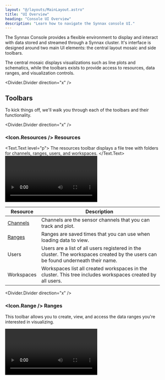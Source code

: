 ```yaml
---
layout: "@/layouts/MainLayout.astro"
title: "UI Overview"
heading: "Console UI Overview"
description: "Learn how to navigate the Synnax console UI."
---
```


The Synnax Console provides a flexible environment to display and interact with data
stored and streamed through a Synnax cluster. It's interface is designed around two main
UI elements: the central layout mosaic and side toolbars.

The central mosaic displays visualizations such as line plots and schematics, while the
toolbars exists to provide access to resources, data ranges, and visualization controls.

<Divider.Divider direction="x" />

## Toolbars

To kick things off, we'll walk you through each of the toolbars and their 
functionality. 

<Divider.Divider direction="x" />

### <Icon.Resources /> Resources 

<Text.Text level="p">
The resources toolbar displays a file tree with folders for
channels, ranges, users, and workspaces.
</Text.Text>
<Video client:only="react" id="console/ui-overview-open-resources" />

<Table>
  <thead>
    <tr>
      <th>Resource</th>
      <th>Description</th>
    </tr>
  </thead>
  <tbody>
    <tr>
      <td><a href="/reference/concepts/channels">Channels</a></td>
      <td>Channels are the sensor channels that you can track and plot.</td>
    </tr>
    <tr>
      <td><a href="/reference/console/querying-data">Ranges</a></td>
      <td>Ranges are saved times that you can use when loading data to view.</td>
    </tr>
    <tr>
      <td>Users</td>
      <td>Users are a list of all users registered in the cluster. The workspaces created by the users can be found underneath their name.</td>
    </tr>
    <tr>
      <td>Workspaces</td>
      <td>Workspaces list all created workspaces in the cluster. This tree includes workspaces created by all users.</td>
    </tr>
  </tbody>
</Table>

<Divider.Divider direction="x" />

### <Icon.Range /> Ranges

This toolbar allows you to create, view, and access the data ranges you're interested
in visualizing. 

<Video client:only="react" id="console/new-range" />

<Divider.Divider direction="x" />

### <Icon.Visualize /> Visualizations

This toolbar can be opened by clicking the <Icon.Visualize /> button in the bottom-right
corner of the console. It allows you to edit the properties of the currently selected
visualization in the Mosaic.

<Video client:only="react" id="console/ui-overview-open-visualization-toolbar" />

<Divider.Divider direction="x" />

### <Icon.Cluster /> Clusters

<Text.Text level="p">
The list of clusters that you are connected to is found by clicking on the
cluster (<Icon.Cluster/>) icon in the bottom-right. This opens up a list of
all available clusters. You can add new clusters from here. Also, you can switch
your current active cluster. The text in the corner indicates whether you are
connected, disconnected, or have a failed connection with the cluster. More
information about clusters can be found in the page about [connecting a
cluster](connect-a-cluster).
</Text.Text>

<Video client:only="react" id="console/connect-a-cluster" />

<Divider.Divider direction="x" />

## The Central Mosaic

The Synnax Console can be easily manipulated to help choose the exact display
you want.

You can easily open and close toolbars on Synnax:

<Video client:only="react" id="console/ui-overview-open-toolbars" />

You can close toolbars either by touching the respective icon or resizing it to the
edge:

<Video client:only="react" id="console/ui-overview-close-visualizations" />

You can also have multiple visualizations displayed at the same time:

<Video client:only="react" id="console/ui-overview-two-tabs" />

<Divider.Divider direction="x" />

## Getting Help

<Text.Text level="p">
The Synnax documentation can be opened from within the Synnax Console by
clicking the <Icon.QuestionMark/> icon.
</Text.Text>

<Video client:only="react" id="console/ui-overview-open-documentation" />

### Search Toolbar

The search toolbar at the top can be used to search for resources or to toggle
commands. Searching for resouces can be done by searching or pressing
`ctrl`+`P`.As an example of searching for resources, you could search for a test
range and then have it automatically added as an active range:

<Video client:only="react" id="console/ui-overview-toolbar-open-range" />

The search toolbar can run commands by entering a "`>`" or pressing
`ctrl`+`shift`+`P`.This allows you to run commands such as toggling the color
theme, creating a visualization, adding a range, or opening the documentation:

<Video client:only="react" id="console/ui-overview-toolbar-command" />
